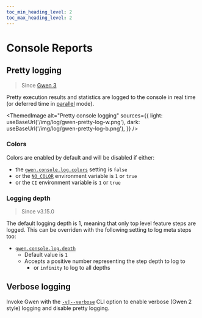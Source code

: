 ```yaml
--- 
toc_min_heading_level: 2
toc_max_heading_level: 2
---
```



# Console Reports

## Pretty logging

> Since [Gwen 3](/docs/gwen3)

Pretty execution results and statistics are logged to the console in real time (or deferred time in [parallel](/docs/exeuction-modes#parallel) mode).

<ThemedImage
  alt="Pretty console logging"
  sources={{
    light: useBaseUrl('/img/log/gwen-pretty-log-w.png'),
    dark: useBaseUrl('/img/log/gwen-pretty-log-b.png'),
  }}
/>

### Colors

Colors are enabled by default and will be disabled if either:
- the [`gwen.console.log.colors`](/docs/settings/reference#gwen-console-log-colors) setting is `false`
- or the [`NO_COLOR`](https://no-color.org/) environment variable is `1` or `true`
- or the `CI` environment variable is `1` or `true`

### Logging depth

> Since v3.15.0

The default logging depth is 1, meaning that only top level feature steps are logged. This can be overriden with the following setting to log meta steps too:
- [`gwen.console.log.depth`](/docs/settings/reference#gwen-console-log-depth)
  - Default value is `1`
  - Accepts a positive number representing the step depth to log to
    - or `infinity` to log to all depths

## Verbose logging

Invoke Gwen with the [`-v|--verbose`](/docs/cli#gwen-cli-options-verbose) CLI option to enable verbose (Gwen 2 style) logging and disable pretty logging.
